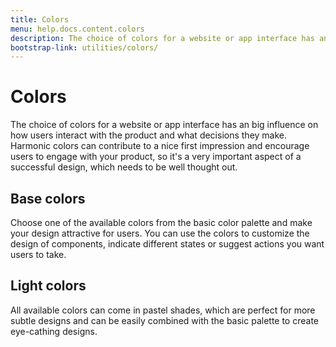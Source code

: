 ```yaml
---
title: Colors
menu: help.docs.content.colors
description: The choice of colors for a website or app interface has an big influence on how users interact with the product and what decisions they make. Harmonic colors can contribute to a nice first impression and encourage users to engage with your product, so it's a very important aspect of a successful design, which needs to be well thought out.
bootstrap-link: utilities/colors/
---
```


# Colors

The choice of colors for a website or app interface has an big influence on how users interact with the product and what decisions they make. Harmonic colors can contribute to a nice first impression and encourage users to engage with your product, so it's a very important aspect of a successful design, which needs to be well thought out.

## Base colors

Choose one of the available colors from the basic color palette and make your design attractive for users. You can use the colors to customize the design of components, indicate different states or suggest actions you want users to take.

<ColorsTable />


## Light colors

All available colors can come in pastel shades, which are perfect for more subtle designs and can be easily combined with the basic palette to create eye-cathing designs.

<ColorsTable light />
